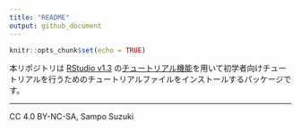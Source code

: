 ```yaml
---
title: "README"
output: github_document
---
```


```r
knitr::opts_chunk$set(echo = TRUE)
```

本リポジトリは [RStudio v1.3](https://blog.rstudio.com/2020/05/27/rstudio-1-3-release/) の[チュートリアル機能](https://blog.rstudio.com/2020/02/25/rstudio-1-3-integrated-tutorials/)を用いて初学者向けチュートリアルを行うためのチュートリアルファイルをインストールするパッケージです。

---
CC 4.0 BY-NC-SA, Sampo Suzuki
